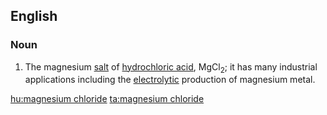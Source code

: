 ==English==

===Noun===
{{wikipedia}}
{{en-noun|sg=[[magnesium]] [[chloride]]|-}}

#{{inorganic compound}} The magnesium [[salt]] of [[hydrochloric acid]], MgCl<sub>2</sub>; it has many industrial applications including the [[electrolytic]] production of magnesium metal.

[[hu:magnesium chloride]]
[[ta:magnesium chloride]]